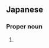 ==Japanese==
{{ja-kanjitab|ふな|おか}}

===Proper noun===
{{ja-pos|proper|ふなおか}}

# {{surname|lang=ja|sort=ふなおか}}
